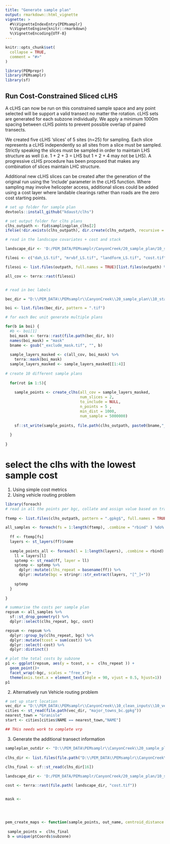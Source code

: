```yaml
---
title: "Generate sample plan"
output: rmarkdown::html_vignette
vignette: >
  #%\VignetteIndexEntry{PEMsamplr}
  %\VignetteEngine{knitr::rmarkdown}
  %\VignetteEncoding{UTF-8}
---
```


```r
knitr::opts_chunk$set(
  collapse = TRUE,
  comment = "#>"
)
```

```r

library(PEMprepr)
library(PEMsamplr)
library(sf)

```


## Run Cost-Constrained Sliced cLHS

A cLHS can now be run on this constrained sample space and any point selected will be support a valid transect no matter the rotation. 
cLHS sets are generated for each subzone individually.
We apply a minimum 1000m spacing between cLHS points to prevent possible overlap of paired transects.
  
We created five cLHS 'slices' of 5 sites (n=25) for sampling. Each slice represents a cLHS independently so all sites from a slice must be sampled. Strictly speaking the slices must be sampled in order to maintain LHS structure as well (i.e. 1 + 2 + 3 = LHS but 1 + 2 + 4 may not be LHS). A progressive cLHS procedure has been proposed that makes any combination of slices maintain LHC structure.

Additional new cLHS slices can be created after the generation of the original run using the 'include' parameter in the cLHS function. Where sampling may involve helicopter access, additional slices could be added using a cost layer where landable clearings rather than roads are the zero cost starting points.


```r
# set up folder for sample plan
devtools::install_github("kdaust/clhs") 

# set output folder for clhs plans
clhs_outpath <- fid$samplingplan_clhs[2]
ifelse(!dir.exists(clhs_outpath), dir.create(clhs_outpath, recursive = TRUE), FALSE)

# read in the landscape covariates + cost and stack 

landscape_dir <- 'D:/PEM_DATA/PEMsamplr/CanyonCreek/20_sample_plan/10_standard_sample/10_input_raster/landscape_covariates'

fileoi <- c("dah_LS.tif", "mrvbf_LS.tif", "landform_LS.tif", "cost.tif")

filesoi <- list.files(outpath, full.names = TRUE)[list.files(outpath) %in% fileoi]

all_cov <- terra::rast(filesoi)


# read in bec labels 

bec_dir = "D:\\PEM_DATA\\PEMsamplr\\CanyonCreek\\20_sample_plan\\10_standard_sample\\10_input_raster\\exclusion" 

boi <- list.files(bec_dir, pattern = ".tif")

# for each Bec unit generate multiple plans

for(b in boi) {
  #b <- boi[1]
  boi_mask <- terra::rast(file.path(bec_dir, b)) 
  names(boi_mask) = "mask"
  bname <- gsub("_exclude_mask.tif", "", b)
  
  sample_layers_masked <- c(all_cov, boi_mask) %>%  
    terra::mask(boi_mask) 
  sample_layers_masked <- sample_layers_masked[[1:4]]
  
# create 10 different sample plans
  
  for(rot in 1:5){ 
    
    sample_points <- create_clhs(all_cov = sample_layers_masked, 
                                 num_slices = 2, 
                                 to_include = NULL, 
                                 n_points = 5 , 
                                 min_dist = 1000,
                                 num_sample = 5000000)
    
    sf::st_write(sample_points, file.path(clhs_outpath, paste0(bname,"_clhs_sample_",rot,".gpkg")))
    
  }
  
} 

```

# select the clhs with the lowest sample cost

1) Using simple cost metrics 
2) Using vehicle routing problem 

```r
library(foreach)
# read in all the points per bgc, collate and assign value based on travel cost
 
ftemp <- list.files(clhs_outpath, pattern = ".gpkg$", full.names = TRUE)

all_samples <- foreach(fs = 1:length(ftemp), .combine = "rbind" ) %do% {
  
  ff <- ftemp[fs]
  layers <- st_layers(ff)$name
  
  sample_points_all <- foreach(l = 1:length(layers), .combine = rbind) %do% {
    ll = layers[l]
    sptemp <- st_read(ff, layer = ll)
    sptemp <- sptemp %>%
      dplyr::mutate(clhs_repeat = basename(ff)) %>% 
      dplyr::mutate(bgc = stringr::str_extract(layers, "[^_]+"))
 
    sptemp
  }
  
}

# summarise the costs per sample plan
repsum <- all_samples %>%
  sf::st_drop_geometry() %>%
  dplyr::select(clhs_repeat, bgc, cost)

repsum <- repsum %>%
  dplyr::group_by(clhs_repeat, bgc) %>%
  dplyr::mutate(tcost = sum(cost)) %>%
  dplyr::select(-cost) %>%
  dplyr::distinct()

# plot the total costs by subzone
p1 <- ggplot(repsum, aes(y = tcost, x =  clhs_repeat )) +
  geom_point()+
  facet_wrap(~bgc, scales = "free_x")+
  theme(axis.text.x = element_text(angle = 90, vjust = 0.5, hjust=1))
p1

```

2) Alternatively run Vehicle routing problem 

```r
# set up start location
vec_dir = "D:\\PEM_DATA\\PEMsamplr\\CanyonCreek\\10_clean_inputs\\10_vector"
cities <- st_read(file.path(vec_dir, "major_towns_bc.gpkg"))
nearest_town = "Granisle"
start <- cities[cities$NAME == nearest_town,"NAME"]

## THis needs work to complete vrp 

```



3) Generate the additional transect information 

```r

sampleplan_outdir <- "D:\\PEM_DATA\PEMsamplr\\CanyonCreek\\20_sample_plan\\10_standard_sample\\30_sampleplan_final\\transect"
  
clhs_dir <- list.files(file.path("D:\\PEM_DATA\\PEMsamplr\\CanyonCreek\\20_sample_plan\\10_standard_sample\\20_sampleplan_draft\\clhs"), full.names = T)
  
clhs_final <- sf::st_read(clhs_dir[16])

landscape_dir <- 'D:/PEM_DATA/PEMsamplr/CanyonCreek/20_sample_plan/10_standard_sample/10_input_raster/landscape_covariates'

cost <- terra::rast(file.path( landscape_dir, "cost.tif"))


mask <- 
  
  
  

pem_create_maps <- function(sample_points, out_name, centroid_distance = 400){
  
 sample_points =  clhs_final 
 b = unique(ptCoords$subzone)

```



